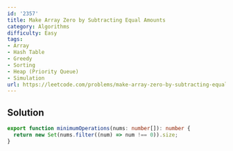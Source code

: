 ```yaml
---
id: '2357'
title: Make Array Zero by Subtracting Equal Amounts
category: Algorithms
difficulty: Easy
tags:
- Array
- Hash Table
- Greedy
- Sorting
- Heap (Priority Queue)
- Simulation
url: https://leetcode.com/problems/make-array-zero-by-subtracting-equal-amounts
---
```


## Solution

```typescript filename="solution.ts" copy
export function minimumOperations(nums: number[]): number {
  return new Set(nums.filter((num) => num !== 0)).size;
}
```

